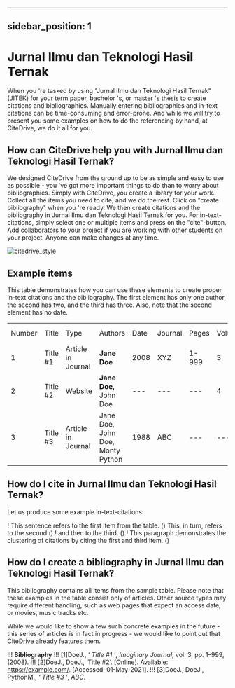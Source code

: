 
---
sidebar_position: 1
---

# Jurnal Ilmu dan Teknologi Hasil Ternak

When you 're tasked by using "Jurnal Ilmu dan Teknologi Hasil Ternak" (JITEK) for your term paper, bachelor 's, or master 's thesis to create citations and bibliographies.
Manually entering bibliographies and in-text citations can be time-consuming and error-prone. And while we will try to present you some examples on how to do the referencing by hand, at CiteDrive, we do it all for you.

<!---
## About  Jurnal Ilmu dan Teknologi Hasil Ternak

* Title: Jurnal Ilmu dan Teknologi Hasil Ternak
* Short Title (Id): JITEK)
* Authors: Jurnal Ilmu dan Teknologi Hasil Ternak
* Download: Jurnal Ilmu dan Teknologi Hasil Ternak
 --->

## How can CiteDrive help you with Jurnal Ilmu dan Teknologi Hasil Ternak?

We designed CiteDrive from the ground up to be as simple and easy to use as possible - you 've got more important things to do than to worry about bibliographies. Simply with CiteDrive, you create a library for your work. Collect all the items you need to cite, and we do the rest. Click on "create bibliography" when you 're ready. We then create citations and the bibliography in Jurnal Ilmu dan Teknologi Hasil Ternak for you. For in-text-citations, simply select one or multiple items and press on the "cite"-button. Add collaborators to your project if you are working with other students on your project. Anyone can make changes at any time.


![citedrive_style](images/jurnal-ilmu-dan-teknologi-hasil-ternak.svg "Choose Jurnal Ilmu dan Teknologi Hasil Ternak in the CiteDrive App")


## Example items

This table demonstrates how you can use these elements to create proper in-text citations and the bibliography. The first element has only one author, the second has two, and the third has three. Also, note that the second element has no date.


<table>
  <tr>
   <td>Number
   </td>
   <td>Title
   </td>
   <td>Type
   </td>
   <td>Authors
   </td>
   <td>Date
   </td>
   <td>Journal
   </td>
   <td>Pages
   </td>
   <td>Volume
   </td>
   <td>Issue
   </td>
   <td>Access Date
   </td>
  </tr>
  <tr>
   <td>1
   </td>
   <td>Title #1
   </td>
   <td>Article in Journal
   </td>
   <td><strong>Jane Doe</strong>
   </td>
   <td>2008
   </td>
   <td>XYZ
   </td>
   <td>1-999
   </td>
   <td>3
   </td>
   <td>2
   </td>
   <td>--
   </td>
  </tr>
  <tr>
   <td>
2
   </td>
   <td>Title #2
   </td>
   <td>Website
   </td>
   <td><strong>Jane Doe, </strong>John Doe
   </td>
   <td>---
   </td>
   <td>---
   </td>
   <td>---
   </td>
   <td>4
   </td>
   <td>---
   </td>
   <td>2020-05-01
   </td>
  </tr>
  <tr>
   <td>3
   </td>
   <td>Title #3
   </td>
   <td>Article in Journal
   </td>
   <td>Jane Doe, John Doe, Monty Python
   </td>
   <td>1988
   </td>
   <td>ABC
   </td>
   <td>---
   </td>
   <td>---
   </td>
   <td>16
   </td>
   <td>---
   </td>
  </tr>
</table>



## How do I cite in  Jurnal Ilmu dan Teknologi Hasil Ternak?

Let us produce some example in-text-citations:

! This sentence refers to the first item from the table. () This, in turn, refers to the second ()
! and then to the third.  ()
! This paragraph demonstrates the clustering of citations by citing the first and third item. ()



## How do I create a bibliography in Jurnal Ilmu dan Teknologi Hasil Ternak?

This bibliography contains all items from the sample table. Please note that these examples in the table consist only of articles. Other source types may require different handling, such as web pages that expect an access date, or movies, music tracks etc.

While we would like to show a few such concrete examples in the future - this series of articles is in fact in progress - we would like to point out that CiteDrive already features them.


!!! **Bibliography**
!!! [1]DoeJ., <i>‘ Title #1 ’</i>, <i>Imaginary Journal</i>, vol. 3, pp. 1–999, (2008).
!!! [2]DoeJ., DoeJ., ‘Title #2’. [Online]. Available: https://example.com/. [Accessed: 01-May-2021].
!!! [3]DoeJ., DoeJ., PythonM., <i>‘ Title #3 ’</i>, <i>ABC</i>.


```
        